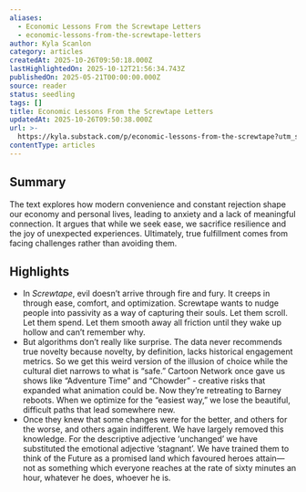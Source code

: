 ```yaml
---
aliases:
  - Economic Lessons From the Screwtape Letters
  - economic-lessons-from-the-screwtape-letters
author: Kyla Scanlon
category: articles
createdAt: 2025-10-26T09:50:18.000Z
lastHighlightedOn: 2025-10-12T21:56:34.743Z
publishedOn: 2025-05-21T00:00:00.000Z
source: reader
status: seedling
tags: []
title: Economic Lessons From the Screwtape Letters
updatedAt: 2025-10-26T09:50:38.000Z
url: >-
  https://kyla.substack.com/p/economic-lessons-from-the-screwtape?utm_source=convertkit&utm_medium=email&utm_campaign=Cases%20from%20the%20Heart%20of%20Innovation%20-%2017717976
contentType: articles
---
```

## Summary

The text explores how modern convenience and constant rejection shape our economy and personal lives, leading to anxiety and a lack of meaningful connection. It argues that while we seek ease, we sacrifice resilience and the joy of unexpected experiences. Ultimately, true fulfillment comes from facing challenges rather than avoiding them.

## Highlights

- In _Screwtape_, evil doesn’t arrive through fire and fury. It creeps in through ease, comfort, and optimization. Screwtape wants to nudge people into passivity as a way of capturing their souls. Let them scroll. Let them spend. Let them smooth away all friction until they wake up hollow and can’t remember why.
- But algorithms don’t really like surprise. The data never recommends true novelty because novelty, by definition, lacks historical engagement metrics. So we get this weird version of the illusion of choice while the cultural diet narrows to what is “safe.” Cartoon Network once gave us shows like “Adventure Time” and “Chowder” - creative risks that expanded what animation could be. Now they’re retreating to Barney reboots. When we optimize for the “easiest way,” we lose the beautiful, difficult paths that lead somewhere new.
- Once they knew that some changes were for the better, and others for the worse, and others again indifferent. We have largely removed this knowledge. For the descriptive adjective ‘unchanged’ we have substituted the emotional adjective ‘stagnant’. We have trained them to think of the Future as a promised land which favoured heroes attain—not as something which everyone reaches at the rate of sixty minutes an hour, whatever he does, whoever he is.

